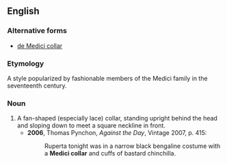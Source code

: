 ==English==

===Alternative forms===
* [[de Medici collar]]

===Etymology===
A style popularized by fashionable members of the Medici family in the seventeenth century.

===Noun===
{{en-noun|head=[[w:Medici|Medici]] [[collar]]}}

# A fan-shaped (especially lace) collar, standing upright behind the head and sloping down to meet a square neckline in front.
#* '''2006''', Thomas Pynchon, ''Against the Day'', Vintage 2007, p. 415:
#*: Ruperta tonight was in a narrow black bengaline costume with a '''Medici collar''' and cuffs of bastard chinchilla.